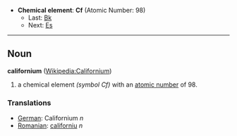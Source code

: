 *'''Chemical element''': '''Cf''' (Atomic Number: 98)
**Last: [[Berkelium|Bk]]
**Next: [[Einsteinium|Es]]
----
== Noun ==
'''californium''' ([[en:Californium|Wikipedia:Californium]])

# a chemical element ''(symbol Cf)'' with an [[atomic number]] of 98.

===Translations===
*[[German]]: Californium ''n''
*[[Romanian]]: [[californiu]] ''n''